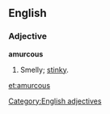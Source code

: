==English==

===Adjective===
'''amurcous'''

# Smelly; [[stinky]].

[[Category:English adjectives]]

[[et:amurcous]]
